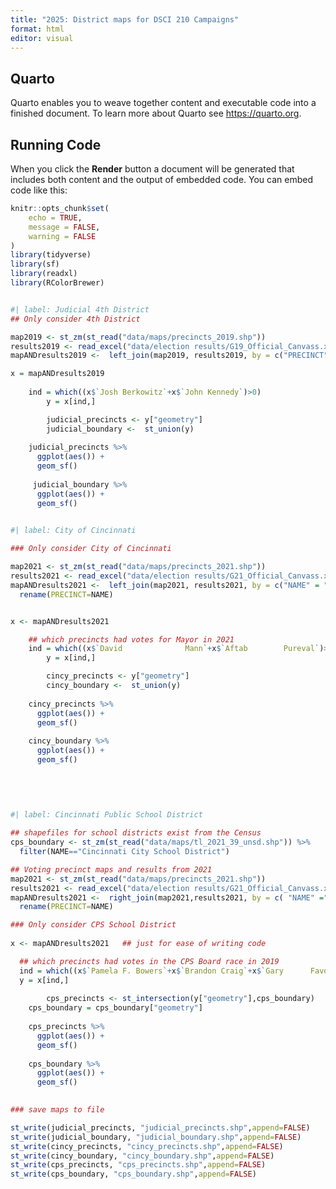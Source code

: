 ```yaml
---
title: "2025: District maps for DSCI 210 Campaigns"
format: html
editor: visual
---
```


## Quarto

Quarto enables you to weave together content and executable code into a finished document. To learn more about Quarto see <https://quarto.org>.

## Running Code

When you click the **Render** button a document will be generated that includes both content and the output of embedded code. You can embed code like this:

```r
knitr::opts_chunk$set(
	echo = TRUE,
	message = FALSE,
	warning = FALSE
)
library(tidyverse)
library(sf)
library(readxl)
library(RColorBrewer)
```

```r

```

```r
#| label: Judicial 4th District
## Only consider 4th District

map2019 <- st_zm(st_read("data/maps/precincts_2019.shp"))
results2019 <- read_excel("data/election results/G19_Official_Canvass.xlsx", sheet = "Judicial",skip=2)
mapANDresults2019 <-  left_join(map2019, results2019, by = c("PRECINCT" = "PRECINCT")) 

x = mapANDresults2019
	
	ind = which((x$`Josh Berkowitz`+x$`John Kennedy`)>0)		
		y = x[ind,]

		judicial_precincts <- y["geometry"]
		judicial_boundary <-  st_union(y)
		
    judicial_precincts %>% 
      ggplot(aes()) +
      geom_sf()
    
     judicial_boundary %>% 
      ggplot(aes()) +
      geom_sf()
		
```

```r
#| label: City of Cincinnati

### Only consider City of Cincinnati

map2021 <- st_zm(st_read("data/maps/precincts_2021.shp"))
results2021 <- read_excel("data/election results/G21_Official_Canvass.xlsx", sheet = "Cincinnati",skip=2)
mapANDresults2021 <-  left_join(map2021, results2021, by = c("NAME" = "PRECINCT")) %>% 
  rename(PRECINCT=NAME)


x <- mapANDresults2021

    ## which precincts had votes for Mayor in 2021
    ind = which((x$`David              Mann`+x$`Aftab        Pureval`)>0)		
		y = x[ind,]

		cincy_precincts <- y["geometry"]
		cincy_boundary <-  st_union(y)
		
    cincy_precincts %>% 
      ggplot(aes()) +
      geom_sf()
    
    cincy_boundary %>% 
      ggplot(aes()) +
      geom_sf()
     
			     
     
     
```

```r
#| label: Cincinnati Public School District

## shapefiles for school districts exist from the Census 
cps_boundary <- st_zm(st_read("data/maps/tl_2021_39_unsd.shp")) %>% 
  filter(NAME=="Cincinnati City School District")

## Voting precinct maps and results from 2021
map2021 <- st_zm(st_read("data/maps/precincts_2021.shp"))
results2021 <- read_excel("data/election results/G21_Official_Canvass.xlsx", sheet = "Boards of Education",skip=2)
mapANDresults2021 <-  right_join(map2021,results2021, by = c( "NAME" ="PRECINCT" )) %>% 
  rename(PRECINCT=NAME)

### Only consider CPS School District
  
x <- mapANDresults2021   ## just for ease of writing code

  ## which precincts had votes in the CPS Board race in 2019
  ind = which((x$`Pamela F. Bowers`+x$`Brandon Craig`+x$`Gary      Favors`+x$`Kareem T. Moffett`+x$`Mike    Moroski`+x$`Mary Wineberg`)>0)		
  y = x[ind,]
		
		cps_precincts <- st_intersection(y["geometry"],cps_boundary)
    cps_boundary = cps_boundary["geometry"]
		
    cps_precincts %>% 
      ggplot(aes()) +
      geom_sf()
    
    cps_boundary %>% 
      ggplot(aes()) +
      geom_sf()
     
```

```r

### save maps to file

st_write(judicial_precincts, "judicial_precincts.shp",append=FALSE)
st_write(judicial_boundary, "judicial_boundary.shp",append=FALSE)
st_write(cincy_precincts, "cincy_precincts.shp",append=FALSE)
st_write(cincy_boundary, "cincy_boundary.shp",append=FALSE)
st_write(cps_precincts, "cps_precincts.shp",append=FALSE)
st_write(cps_boundary, "cps_boundary.shp",append=FALSE)
```
